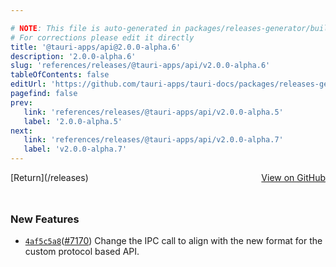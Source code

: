 ```yaml
---

# NOTE: This file is auto-generated in packages/releases-generator/build.ts
# For corrections please edit it directly
title: '@tauri-apps/api@2.0.0-alpha.6'
description: '2.0.0-alpha.6'
slug: 'references/releases/@tauri-apps/api/v2.0.0-alpha.6'
tableOfContents: false
editUrl: 'https://github.com/tauri-apps/tauri-docs/packages/releases-generator/build.ts'
pagefind: false
prev:
   link: 'references/releases/@tauri-apps/api/v2.0.0-alpha.5'
   label: '2.0.0-alpha.5'
next:
   link: 'references/releases/@tauri-apps/api/v2.0.0-alpha.7'
   label: 'v2.0.0-alpha.7'
---
```


			

<ReleaseSidebar slug="references/releases/@tauri-apps/api"  packageName="@tauri-apps/api" />

<div style="margin-bottom:3rem; display: flex; justify-content: space-between; align-items: center"><span>[Return](/releases)</span><span><a href="https://github.com/tauri-apps/tauri/releases/tag/@tauri-apps/api-v2.0.0-alpha.6">View on GitHub</a></span></div>

### New Features

- [`4af5c5a8`](https://www.github.com/tauri-apps/tauri/commit/4af5c5a8293263c16f8a65e8d232f2de52f41701)([#7170](https://www.github.com/tauri-apps/tauri/pull/7170)) Change the IPC call to align with the new format for the custom protocol based API.

